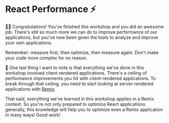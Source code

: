 # React Performance ⚡

👨‍💼 Congratulations! You've finished this workshop and you did an awesome job.
There's still so much more we can do to improve performance of our applications,
but you've now been given the tools to analyze and improve your own
applications.

<callout-danger class="important">
	Remember: measure first, then optimize, then measure again. Don't make your
	code more complex for no reason.
</callout-danger>

🦉 One last thing I want to note is that everything we've done in this workshop
involved client-rendered applications. There's a ceiling of performance
improvements you hit with client-rendered applications. To break through that
ceiling, you need to start looking at server-rendered applications with
[Remix](https://remix.run).

That said, everything we've learned in this workshop applies in a Remix context.
So you're not only prepared to optimize React applications generally, this
knowledge will help you to optimize even a Remix application in many ways! Good
work!
